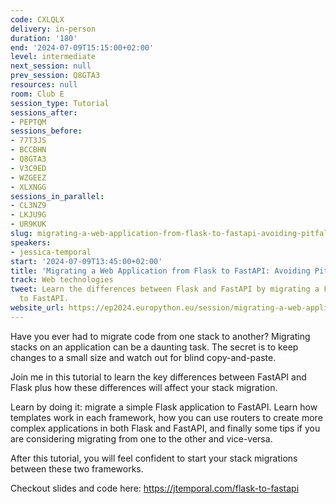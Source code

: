 ```yaml
---
code: CXLQLX
delivery: in-person
duration: '180'
end: '2024-07-09T15:15:00+02:00'
level: intermediate
next_session: null
prev_session: Q8GTA3
resources: null
room: Club E
session_type: Tutorial
sessions_after:
- PEPTQM
sessions_before:
- 77T3JS
- BCCBHN
- Q8GTA3
- V3C9ED
- WZGEEZ
- XLXNGG
sessions_in_parallel:
- CL3NZ9
- LKJU9G
- UR9KUK
slug: migrating-a-web-application-from-flask-to-fastapi-avoiding-pitfalls
speakers:
- jessica-temporal
start: '2024-07-09T13:45:00+02:00'
title: 'Migrating a Web Application from Flask to FastAPI: Avoiding Pitfalls'
track: Web technologies
tweet: Learn the differences between Flask and FastAPI by migrating a Flask web app
  to FastAPI.
website_url: https://ep2024.europython.eu/session/migrating-a-web-application-from-flask-to-fastapi-avoiding-pitfalls
---
```


Have you ever had to migrate code from one stack to another? Migrating stacks on an application can be a daunting task. The secret is to keep changes to a small size and watch out for blind copy-and-paste.

Join me in this tutorial to learn the key differences between FastAPI and Flask plus how these differences will affect your stack migration.

Learn by doing it: migrate a simple Flask application to FastAPI. Learn how templates work in each framework, how you can use routers to create more complex applications in both Flask and FastAPI, and finally some tips if you are considering migrating from one to the other and vice-versa.

After this tutorial, you will feel confident to start your stack migrations between these two frameworks.

Checkout slides and code here: https://jtemporal.com/flask-to-fastapi
